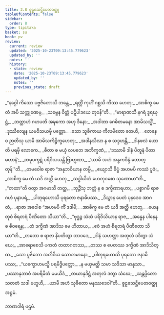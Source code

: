 ```yaml
---
title: 2.8 စူဠသေဋ္ဌိပေတဝတ္ထု
tableOfContents: false
sidebar:
  order: 8
type: tipitaka
basket: su
book: pv
review:
  current: review
  updated: '2025-10-23T09:13:45.779623'
  updated_by: ''
  notes: ''
  history:
  - state: review
    date: '2025-10-23T09:13:45.779623'
    updated_by: ''
    notes: ''
    previous_state: draft
---
```



<ReviewStatus review={frontmatter.review} showDetails={true} />

<HypothesisAnnotation frontmatter={frontmatter} />

<DynamicBreadcrumb />

<Division number="246" book="pv" e="ch" v="19" p="152">

<Paragraph number="269" type="verses" book="pv">
_“နဂ္ဂေါ ကိသော ပဗ္ဗဇိတောသိ ဘန္တေ,_  
_ရတ္တိံ ကုဟိံ ဂစ္ဆသိ ကိဿ ဟေတု;_  
_အာစိက္ခ မေ တံ အပိ သက္ကုဏေမု,_  
_သဗ္ဗေန ဝိတ္တံ ပဋိပါဒယေ တုဝန်”တိ._  

</Paragraph>

</Division>
<Division number="247" book="pv" e="ch" v="19" p="153">

<Paragraph number="270" type="verses" book="pv">
_“ဗာရာဏသီ နဂရံ ဒူရဃုဋ္ဌံ,_  
_တတ္ထာဟံ ဂဟပတိ အဍ္ဎကော အဟု ဒီနော;_  
_အဒါတာ ဂေဓိတမနော အာမိသသ္မိံ,_  
_ဒုဿီလျေန ယမဝိသယမှိ ပတ္တော._  

</Paragraph>

</Division>
<Division number="248" book="pv" e="ch" v="19" p="153">

<Paragraph number="271" type="verses" book="pv">
_သော သူစိကာယ ကိလမိတော တေဟိ,_  
_တေနေဝ ဉာတီသု ယာမိ အာမိသကိဉ္စိက္ခဟေတု;_  
_အဒါနသီလာ န စ သဒ္ဒဟန္တိ,_  
_ဒါနဖလံ ဟောတိ ပရမှိ လောကေ._  

</Paragraph>

</Division>
<Division number="249" book="pv" e="ch" v="19" p="153">

<Paragraph number="272" type="verses" book="pv">
_ဓီတာ စ မယှံ လပတေ အဘိက္ခဏံ,_  
_‘ဒဿာမိ ဒါနံ ပိတူနံ ပိတာမဟာနံ’;_  
_တမုပက္ခဋံ ပရိဝိသယန္တိ ဗြာဟ္မဏာ,_  
_‘ယာမိ အဟံ အန္ဓကဝိန္ဒံ ဘောတ္တုန်’”တိ._  

</Paragraph>

</Division>
<Division number="250" book="pv" e="ch" v="19" p="153">

<Paragraph number="273" type="verses" book="pv">
_တမဝေါစ ရာဇာ “အနုဘဝိယာန တမ္ပိ,_  
_ဧယျာသိ ခိပ္ပံ အဟမပိ ကဿံ ပူဇံ;_  
_အာစိက္ခ မေ တံ ယဒိ အတ္ထိ ဟေတု,_  
_သဒ္ဓါယိတံ ဟေတုဝစော သုဏောမာ”တိ._  

</Paragraph>

</Division>
<Division number="251" book="pv" e="ch" v="19" p="153">

<Paragraph number="274" type="verses" book="pv">
_“တထာ”တိ ဝတွာ အဂမာသိ တတ္ထ,_  
_ဘုဉ္ဇိံသု ဘတ္တံ န စ ဒက္ခိဏာရဟာ;_  
_ပစ္စာဂမိ ရာဇဂဟံ ပုနာပရံ,_  
_ပါတုရဟောသိ ပုရတော ဇနာဓိပဿ._  

</Paragraph>

</Division>
<Division number="252" book="pv" e="ch" v="19" p="153">

<Paragraph number="275" type="verses" book="pv">
_ဒိသွာန ပေတံ ပုနဒေဝ အာဂတံ,_  
_ရာဇာ အဝေါစ “အဟမပိ ကိံ ဒဒါမိ;_  
_အာစိက္ခ မေ တံ ယဒိ အတ္ထိ ဟေတု,_  
_ယေန တုဝံ စိရတရံ ပီဏိတော သိယာ”တိ._  

</Paragraph>

</Division>
<Division number="253" book="pv" e="ch" v="19" p="153">

<Paragraph number="276" type="verses" book="pv">
_“ဗုဒ္ဓဉ္စ သံဃံ ပရိဝိသိယာန ရာဇ,_  
_အန္နေန ပါနေန စ စီဝရေန;_  
_တံ ဒက္ခိဏံ အာဒိသ မေ ဟိတာယ,_  
_ဧဝံ အဟံ စိရတရံ ပီဏိတော သိယာ”တိ._  

</Paragraph>

</Division>
<Division number="254" book="pv" e="ch" v="19" p="154">

<Paragraph number="277" type="verses" book="pv">
_တတော စ ရာဇာ နိပတိတွာ တာဝဒေ,_  
_ဒါနံ သဟတ္ထာ အတုလံ ဒဒိတွာ သံဃေ;_  
_အာရောစေသိ ပကတံ တထာဂတဿ,_  
_တဿ စ ပေတဿ ဒက္ခိဏံ အာဒိသိတ္ထ._  

</Paragraph>

</Division>
<Division number="255" book="pv" e="ch" v="19" p="154">

<Paragraph number="278" type="verses" book="pv">
_သော ပူဇိတော အတိဝိယ သောဘမာနော,_  
_ပါတုရဟောသိ ပုရတော ဇနာဓိပဿ;_  
_“ယက္ခောဟမသ္မိ ပရမိဒ္ဓိပတ္တော,_  
_န မယှမတ္ထိ သမာ သဒိသာ မာနုသာ._  

</Paragraph>

</Division>
<Division number="256" book="pv" e="ch" v="19" p="154">

<Paragraph number="279" type="verses" book="pv">
_ပဿာနုဘာဝံ အပရိမိတံ မမယိဒံ,_  
_တယာနုဒိဋ္ဌံ အတုလံ ဒတွာ သံဃေ;_  
_သန္တပ္ပိတော သတတံ သဒါ ဗဟူဟိ,_  
_ယာမိ အဟံ သုခိတော မနုဿဒေဝါ”တိ._  


</Paragraph>
</Division>

<Paragraph number="280" type="center" book="pv">
စူဠသေဋ္ဌိပေတဝတ္ထု အဋ္ဌမံ.

  
ဘာဏဝါရံ ပဌမံ.
</Paragraph>
